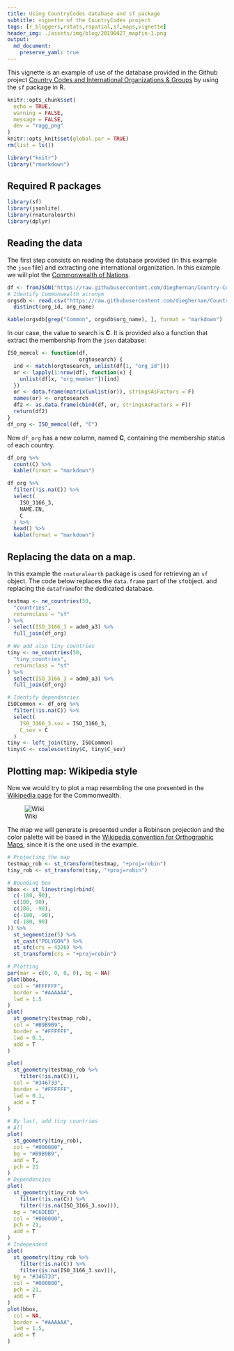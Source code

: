 ```yaml
---
title: Using CountryCodes database and sf package
subtitle: vignette of the CountryCodes project
tags: [r_bloggers,rstats,rspatial,sf,maps,vignette]
header_img: ./assets/img/blog/20190427_mapfin-1.png
output: 
  md_document:
    preserve_yaml: true
---
```



This vignette is an example of use of the database provided in the Github project [Country Codes and International Organizations & Groups](https://dieghernan.github.io/projects/countrycodes/)
  by using the `sf` package in R.



```r
knitr::opts_chunk$set(
  echo = TRUE,
  warning = FALSE,
  message = FALSE,
  dev = "ragg_png"
)
knitr::opts_knit$set(global.par = TRUE)
rm(list = ls())

library("knitr")
library("rmarkdown")
```




## Required R packages

```r
library(sf)
library(jsonlite)
library(rnaturalearth)
library(dplyr)
```

## Reading the data
The first step consists on reading the database provided (in this example the `json` file) and extracting one international organization. In this example we will plot the [Commonwealth of Nations](https://en.wikipedia.org/wiki/Commonwealth_of_Nations).

```r
df <- fromJSON("https://raw.githubusercontent.com/dieghernan/Country-Codes-and-International-Organizations/master/outputs/Countrycodesfull.json")
# Identify Commonwealth acronym
orgsdb <- read.csv("https://raw.githubusercontent.com/dieghernan/Country-Codes-and-International-Organizations/master/outputs/CountrycodesOrgs.csv") %>%
  distinct(org_id, org_name)

kable(orgsdb[grep("Common", orgsdb$org_name), ], format = "markdown")
```
 
In our case, the value to search is **C**. It is provided also a function that extract the membership from the `json` database:
```r
ISO_memcol <- function(df,
                       orgtosearch) {
  ind <- match(orgtosearch, unlist(df[1, "org_id"]))
  or <- lapply(1:nrow(df), function(x) {
    unlist(df[x, "org_member"])[ind]
  })
  or <- data.frame(matrix(unlist(or)), stringsAsFactors = F)
  names(or) <- orgtosearch
  df2 <- as.data.frame(cbind(df, or, stringsAsFactors = F))
  return(df2)
}
df_org <- ISO_memcol(df, "C")
```

Now `df_org` has a new column, named **C**, containing the membership status of each country.
```r
df_org %>%
  count(C) %>%
  kable(format = "markdown")

df_org %>%
  filter(!is.na(C)) %>%
  select(
    ISO_3166_3,
    NAME.EN,
    C
  ) %>%
  head() %>%
  kable(format = "markdown")
```

## Replacing the data on a map.
In this example the `rnaturalearth` package is used for retrieving an `sf` object.  The code below replaces the `data.frame` part of the `sf`object.
and replacing the `dataframe`for the dedicated database.

```r
testmap <- ne_countries(50,
  "countries",
  returnclass = "sf"
) %>%
  select(ISO_3166_3 = adm0_a3) %>%
  full_join(df_org)

# We add also tiny countries
tiny <- ne_countries(50,
  "tiny_countries",
  returnclass = "sf"
) %>%
  select(ISO_3166_3 = adm0_a3) %>%
  full_join(df_org)

# Identify dependencies
ISOCommon <- df_org %>%
  filter(!is.na(C)) %>%
  select(
    ISO_3166_3.sov = ISO_3166_3,
    C_sov = C
  )
tiny <- left_join(tiny, ISOCommon)
tiny$C <- coalesce(tiny$C, tiny$C_sov)
```

## Plotting map: Wikipedia style
Now we would try to plot a map resembling the one presented in the [Wikipedia page](https://en.wikipedia.org/wiki/Commonwealth_of_Nations) for the Commonwealth.

![Wiki](https://upload.wikimedia.org/wikipedia/commons/e/e2/Member_states_of_the_Commonwealth_of_Nations.svg)

The map we will generate is presented under a Robinson projection and the color palette will be based in the [Wikipedia convention for Orthographic Maps](https://en.wikipedia.org/wiki/Wikipedia:WikiProject_Maps/Conventions/Orthographic_maps), since it is the one used in the example.


```r
# Projecting the map
testmap_rob <- st_transform(testmap, "+proj=robin")
tiny_rob <- st_transform(tiny, "+proj=robin")

# Bounding box
bbox <- st_linestring(rbind(
  c(-180, 90),
  c(180, 90),
  c(180, -90),
  c(-180, -90),
  c(-180, 90)
)) %>%
  st_segmentize(5) %>%
  st_cast("POLYGON") %>%
  st_sfc(crs = 4326) %>%
  st_transform(crs = "+proj=robin")

# Plotting
par(mar = c(0, 0, 0, 0), bg = NA)
plot(bbox,
  col = "#FFFFFF",
  border = "#AAAAAA",
  lwd = 1.5
)
plot(
  st_geometry(testmap_rob),
  col = "#B9B9B9",
  border = "#FFFFFF",
  lwd = 0.1,
  add = T
)

plot(
  st_geometry(testmap_rob %>%
    filter(!is.na(C))),
  col = "#346733",
  border = "#FFFFFF",
  lwd = 0.1,
  add = T
)

# By last, add tiny countries
# All
plot(
  st_geometry(tiny_rob),
  col = "#000000",
  bg = "#B9B9B9",
  add = T,
  pch = 21
)
# Dependencies
plot(
  st_geometry(tiny_rob %>%
    filter(!is.na(C)) %>%
    filter(!is.na(ISO_3166_3.sov))),
  bg = "#C6DEBD",
  col = "#000000",
  pch = 21,
  add = T
)
# Independent
plot(
  st_geometry(tiny_rob %>%
    filter(!is.na(C)) %>%
    filter(is.na(ISO_3166_3.sov))),
  bg = "#346733",
  col = "#000000",
  pch = 21,
  add = T
)
plot(bbox,
  col = NA,
  border = "#AAAAAA",
  lwd = 1.5,
  add = T
)
```
